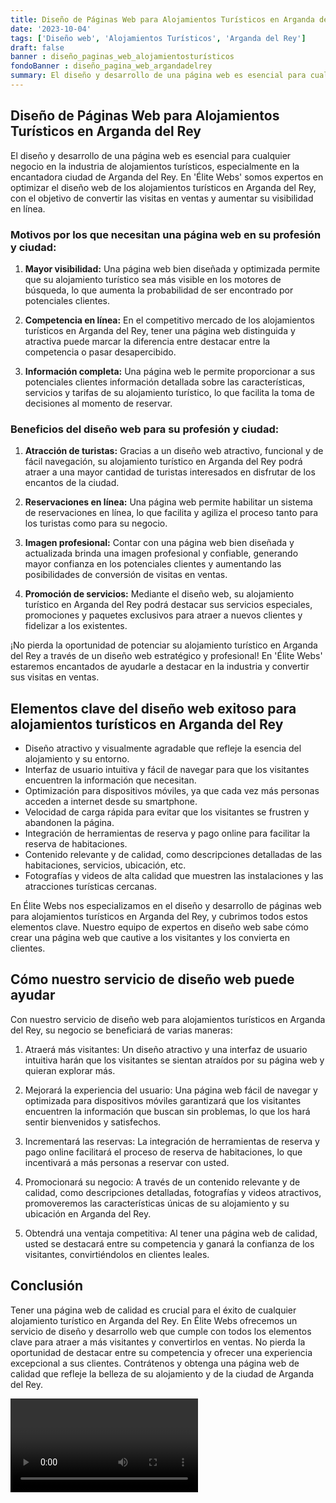 ```yaml
---
title: Diseño de Páginas Web para Alojamientos Turísticos en Arganda del Rey
date: '2023-10-04'
tags: ['Diseño web', 'Alojamientos Turísticos', 'Arganda del Rey']
draft: false
banner : diseño_paginas_web_alojamientosturísticos
fondoBanner : diseño_pagina_web_argandadelrey
summary: El diseño y desarrollo de una página web es esencial para cualquier negocio en la industria de alojamientos turísticos, especialmente en la encantadora ciudad de Arganda del Rey. En 'Élite Webs' somos expertos en optimizar el diseño web de los alojamientos turísticos en Arganda del Rey, con el objetivo de convertir las visitas en ventas y aumentar su visibilidad en línea.
---
```


## **Diseño de Páginas Web para Alojamientos Turísticos en Arganda del Rey**

El diseño y desarrollo de una página web es esencial para cualquier negocio en la industria de alojamientos turísticos, especialmente en la encantadora ciudad de Arganda del Rey. En 'Élite Webs' somos expertos en optimizar el diseño web de los alojamientos turísticos en Arganda del Rey, con el objetivo de convertir las visitas en ventas y aumentar su visibilidad en línea.

### **Motivos por los que necesitan una página web en su profesión y ciudad:**

1. **Mayor visibilidad:** Una página web bien diseñada y optimizada permite que su alojamiento turístico sea más visible en los motores de búsqueda, lo que aumenta la probabilidad de ser encontrado por potenciales clientes.

2. **Competencia en línea:** En el competitivo mercado de los alojamientos turísticos en Arganda del Rey, tener una página web distinguida y atractiva puede marcar la diferencia entre destacar entre la competencia o pasar desapercibido.

3. **Información completa:** Una página web le permite proporcionar a sus potenciales clientes información detallada sobre las características, servicios y tarifas de su alojamiento turístico, lo que facilita la toma de decisiones al momento de reservar.

### **Beneficios del diseño web para su profesión y ciudad:**

1. **Atracción de turistas:** Gracias a un diseño web atractivo, funcional y de fácil navegación, su alojamiento turístico en Arganda del Rey podrá atraer a una mayor cantidad de turistas interesados en disfrutar de los encantos de la ciudad.

2. **Reservaciones en línea:** Una página web permite habilitar un sistema de reservaciones en línea, lo que facilita y agiliza el proceso tanto para los turistas como para su negocio.

3. **Imagen profesional:** Contar con una página web bien diseñada y actualizada  brinda una imagen profesional y confiable, generando mayor confianza en los potenciales clientes y aumentando las posibilidades de conversión de visitas en ventas.

4. **Promoción de servicios:** Mediante el diseño web, su alojamiento turístico en Arganda del Rey podrá destacar sus servicios especiales, promociones y paquetes exclusivos para atraer a nuevos clientes y fidelizar a los existentes.

¡No pierda la oportunidad de potenciar su alojamiento turístico en Arganda del Rey a través de un diseño web estratégico y profesional! En 'Élite Webs' estaremos encantados de ayudarle a destacar en la industria y convertir sus visitas en ventas.

<GifSeo />

<Cta />

## Elementos clave del diseño web exitoso para alojamientos turísticos en Arganda del Rey

- Diseño atractivo y visualmente agradable que refleje la esencia del alojamiento y su entorno.
- Interfaz de usuario intuitiva y fácil de navegar para que los visitantes encuentren la información que necesitan.
- Optimización para dispositivos móviles, ya que cada vez más personas acceden a internet desde su smartphone.
- Velocidad de carga rápida para evitar que los visitantes se frustren y abandonen la página.
- Integración de herramientas de reserva y pago online para facilitar la reserva de habitaciones.
- Contenido relevante y de calidad, como descripciones detalladas de las habitaciones, servicios, ubicación, etc.
- Fotografías y videos de alta calidad que muestren las instalaciones y las atracciones turísticas cercanas.

En Élite Webs nos especializamos en el diseño y desarrollo de páginas web para alojamientos turísticos en Arganda del Rey, y cubrimos todos estos elementos clave. Nuestro equipo de expertos en diseño web sabe cómo crear una página web que cautive a los visitantes y los convierta en clientes.

## Cómo nuestro servicio de diseño web puede ayudar

Con nuestro servicio de diseño web para alojamientos turísticos en Arganda del Rey, su negocio se beneficiará de varias maneras:

1. Atraerá más visitantes: Un diseño atractivo y una interfaz de usuario intuitiva harán que los visitantes se sientan atraídos por su página web y quieran explorar más.

2. Mejorará la experiencia del usuario: Una página web fácil de navegar y optimizada para dispositivos móviles garantizará que los visitantes encuentren la información que buscan sin problemas, lo que los hará sentir bienvenidos y satisfechos.

3. Incrementará las reservas: La integración de herramientas de reserva y pago online facilitará el proceso de reserva de habitaciones, lo que incentivará a más personas a reservar con usted.

4. Promocionará su negocio: A través de un contenido relevante y de calidad, como descripciones detalladas, fotografías y videos atractivos, promoveremos las características únicas de su alojamiento y su ubicación en Arganda del Rey.

5. Obtendrá una ventaja competitiva: Al tener una página web de calidad, usted se destacará entre su competencia y ganará la confianza de los visitantes, convirtiéndolos en clientes leales.

## Conclusión

Tener una página web de calidad es crucial para el éxito de cualquier alojamiento turístico en Arganda del Rey. En Élite Webs ofrecemos un servicio de diseño y desarrollo web que cumple con todos los elementos clave para atraer a más visitantes y convertirlos en ventas. No pierda la oportunidad de destacar entre su competencia y ofrecer una experiencia excepcional a sus clientes. Contrátenos y obtenga una página web de calidad que refleje la belleza de su alojamiento y de la ciudad de Arganda del Rey.

<Video />

<CtaBot job='Alojamientos Turísticos' city='Arganda del Rey'/>

<Gmaps query='Arganda del Rey+españa+maps' />
